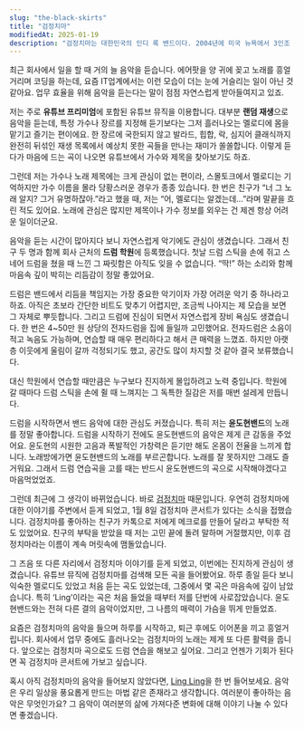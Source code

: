 ```yaml
---
slug: "the-black-skirts"
title: "검정치마"
modifiedAt: 2025-01-19
description: "검정치마는 대한민국의 인디 록 밴드이다. 2004년에 미국 뉴욕에서 3인조 펑크 록 밴드로 처음 결성하였고 현재는 싱어송라이터인 재미교포 조휴일이 유일한 멤버로 원맨 밴드이다."
---
```


최근 회사에서 일을 할 때 거의 늘 음악을 듣습니다. 에어팟을 양 귀에 꽂고 노래를 흥얼거리며 코딩을 하는데, 요즘 IT업계에서는 이런 모습이 더는 눈에 거슬리는 일이 아닌 것 같아요. 업무 효율을 위해 음악을 듣는다는 말이 점점 자연스럽게 받아들여지고 있죠.  

저는 주로 **유튜브 프리미엄**에 포함된 유튜브 뮤직을 이용합니다. 대부분 **랜덤 재생**으로 음악을 듣는데, 특정 가수나 장르를 지정해 듣기보다는 그저 흘러나오는 멜로디에 몸을 맡기고 즐기는 편이에요. 한 장르에 국한되지 않고 발라드, 힙합, 락, 심지어 클래식까지 완전히 뒤섞인 재생 목록에서 예상치 못한 곡들을 만나는 재미가 쏠쏠합니다. 이렇게 듣다가 마음에 드는 곡이 나오면 유튜브에서 가수와 제목을 찾아보기도 하죠.  

그런데 저는 가수나 노래 제목에는 크게 관심이 없는 편이라, 스몰토크에서 멜로디는 기억하지만 가수 이름을 몰라 당황스러운 경우가 종종 있습니다. 한 번은 친구가 “너 그 노래 알지? 그거 유명하잖아.”라고 했을 때, 저는 “어, 멜로디는 알겠는데…”라며 말끝을 흐린 적도 있어요. 노래에 관심은 많지만 제목이나 가수 정보를 외우는 건 제겐 항상 어려운 일이더군요.

음악을 듣는 시간이 많아지다 보니 자연스럽게 악기에도 관심이 생겼습니다. 그래서 친구 두 명과 함께 회사 근처의 **드럼 학원**에 등록했습니다. 첫날 드럼 스틱을 손에 쥐고 스네어 드럼을 쳤을 때 느낀 그 짜릿함은 아직도 잊을 수 없습니다. “딱!” 하는 소리와 함께 마음속 깊이 박히는 리듬감이 정말 좋았어요.  

드럼은 밴드에서 리듬을 책임지는 가장 중요한 악기이자 가장 어려운 악기 중 하나라고 하죠. 아직은 초보라 간단한 비트도 맞추기 어렵지만, 조금씩 나아지는 제 모습을 보면 그 자체로 뿌듯합니다. 그리고 드럼에 진심이 되면서 자연스럽게 장비 욕심도 생겼습니다. 한 번은 4~50만 원 상당의 전자드럼을 집에 들일까 고민했어요. 전자드럼은 소음이 적고 녹음도 가능하며, 연습할 때 매우 편리하다고 해서 큰 매력을 느꼈죠. 하지만 아랫층 이웃에게 울림이 갈까 걱정되기도 했고, 공간도 많이 차지할 것 같아 결국 보류했습니다.  

대신 학원에서 연습할 때만큼은 누구보다 진지하게 몰입하려고 노력 중입니다. 학원에 갈 때마다 드럼 스틱을 손에 쥘 때 느껴지는 그 독특한 질감은 저를 매번 설레게 만듭니다.

드럼을 시작하면서 밴드 음악에 대한 관심도 커졌습니다. 특히 저는 **윤도현밴드**의 노래를 정말 좋아합니다. 드럼을 시작하기 전에도 윤도현밴드의 음악은 제게 큰 감동을 주었어요. 윤도현의 시원한 고음과 폭발적인 가창력은 듣기만 해도 온몸이 전율을 느끼게 합니다. 노래방에가면 윤도현밴드의 노래를 부르곤합니다. 노래를 잘 못하지만 그래도 즐거워요. 그래서 드럼 연습곡을 고를 때는 반드시 윤도현밴드의 곡으로 시작해야겠다고 마음먹었었죠.

그런데 최근에 그 생각이 바뀌었습니다. 바로 [검정치마](https://music.youtube.com/channel/UCR90rtDqmA4FV1bVnD6o0nQ?si=Yzy17hytue11xcuV) 때문입니다. 우연히 검정치마에 대한 이야기를 주변에서 듣게 되었고, 1월 8일 검정치마 콘서트가 있다는 소식을 접했습니다. 검정치마를 좋아하는 친구가 카톡으로 저에게 메크로를 만들어 달라고 부탁한 적도 있었어요. 친구의 부탁을 받았을 때 저는 고민 끝에 돌려 말하며 거절했지만, 이후 검정치마라는 이름이 계속 머릿속에 맴돌았습니다.

그 즈음 또 다른 자리에서 검정치마 이야기를 듣게 되었고, 이번에는 진지하게 관심이 생겼습니다. 유튜브 뮤직에 검정치마를 검색해 모든 곡을 들어봤어요. 하루 종일 듣다 보니 익숙한 멜로디도 있었고 처음 듣는 곡도 있었는데, 그중에서 몇 곡은 마음속에 깊이 남았습니다. 특히 ‘Ling’이라는 곡은 처음 들었을 때부터 저를 단번에 사로잡았습니다. 윤도현밴드와는 전혀 다른 결의 음악이었지만, 그 나름의 매력이 가슴을 뛰게 만들었죠.

요즘은 검정치마의 음악을 들으며 하루를 시작하고, 퇴근 후에도 이어폰을 끼고 흥얼거립니다. 회사에서 업무 중에도 흘러나오는 검정치마의 노래는 제게 또 다른 활력을 줍니다. 앞으로는 검정치마 곡으로도 드럼 연습을 해보고 싶어요. 그리고 언젠가 기회가 된다면 꼭 검정치마 콘서트에 가보고 싶습니다.

혹시 아직 검정치마의 음악을 들어보지 않았다면, [Ling Ling](https://music.youtube.com/watch?v=gjQwwWjxPaQ&si=eGb4gC88uii6mAZS)을 한 번 들어보세요. 음악은 우리 일상을 풍요롭게 만드는 마법 같은 존재라고 생각합니다. 여러분이 좋아하는 음악은 무엇인가요? 그 음악이 여러분의 삶에 가져다준 변화에 대해 이야기 나눌 수 있다면 좋겠습니다.
